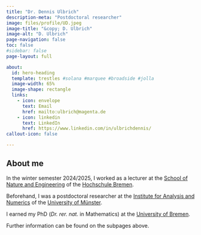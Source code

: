 ```yaml
---
title: "Dr. Dennis Ulbrich"
description-meta: "Postdoctoral researcher"
image: files/profile/UD.jpeg
image-title: "&copy; D. Ulbrich"
image-alt: "D. Ulbrich"
page-navigation: false
toc: false  
#sidebar: false
page-layout: full

about:
  id: hero-heading
  template: trestles #solana #marquee #broadside #jolla    
  image-width: 65%
  image-shape: rectangle
  links:
    - icon: envelope
      text: Email
      href: mailto:ulbrich@magenta.de
    - icon: linkedin
      text: LinkedIn
      href: https://www.linkedin.com/in/ulbrichdennis/
callout-icon: false

---
```


:::{#hero-heading}

## About me

In the winter semester 2024/2025, I worked as a lecturer at the [School of Nature and Engineering](https://www.hs-bremen.de/en/hsb/faculties/school-of-nature-and-engineering/) of the [Hochschule Bremen](https://www.hs-bremen.de/en/).

Beforehand, I was a postdoctoral researcher at the [Institute for Analysis and Numerics](https://www.uni-muenster.de/AMM/en/institute.shtml) of the [University of Münster](https://www.uni-muenster.de/en/).

I earned my PhD (*Dr. rer. nat.* in Mathematics) at the [University of Bremen](https://www.uni-bremen.de/en/).

Further information can be found on the subpages above.


:::



